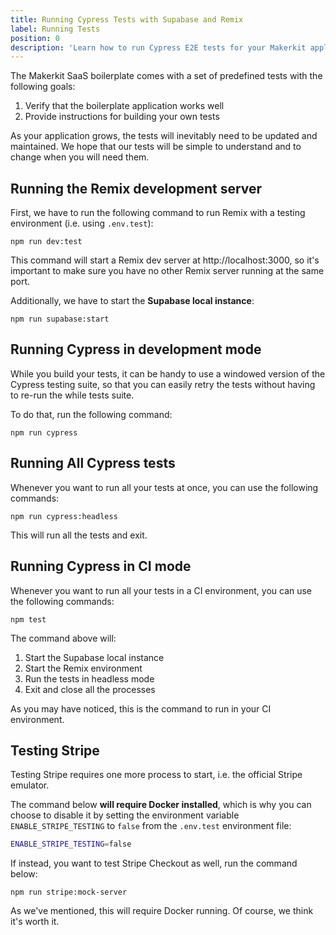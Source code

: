 ```yaml
---
title: Running Cypress Tests with Supabase and Remix
label: Running Tests
position: 0
description: 'Learn how to run Cypress E2E tests for your Makerkit application'
---
```


The Makerkit SaaS boilerplate comes with a set of predefined tests with the following goals:

1. Verify that the boilerplate application works well
2. Provide instructions for building your own tests

As your application grows, the tests will inevitably need to be updated and
maintained. We hope that our tests will be simple to understand and to
change when you will need them.

## Running the Remix development server

First, we have to run the following command to run Remix with a testing
environment (i.e. using `.env.test`):

```
npm run dev:test
```

This command will start a Remix dev server at http://localhost:3000, so
it's important to make sure you have no other Remix server running at the
same port.

Additionally, we have to start the **Supabase local instance**:

```
npm run supabase:start
```

## Running Cypress in development mode

While you build your tests, it can be handy to use a windowed version of the
Cypress testing suite, so that you can easily retry the tests without having
to re-run the while tests suite.

To do that, run the following command:

```
npm run cypress
```

## Running All Cypress tests

Whenever you want to run all your tests at once, you can use the following commands:

```
npm run cypress:headless
```

This will run all the tests and exit.

## Running Cypress in CI mode

Whenever you want to run all your tests in a CI
environment, you can use the following commands:

```
npm test
```

The command above will:

1. Start the Supabase local instance
2. Start the Remix environment
3. Run the tests in headless mode
4. Exit and close all the processes

As you may have noticed, this is the command to run in your CI environment.

## Testing Stripe

Testing Stripe requires one more process to start, i.e. the official Stripe
emulator.

The command below **will require Docker installed**, which is why you can
choose to disable it by setting the environment variable `ENABLE_STRIPE_TESTING`
to `false` from the `.env.test` environment file:

```bash title=".env.test"
ENABLE_STRIPE_TESTING=false
```

If instead, you want to test Stripe Checkout as well, run the command below:

```
npm run stripe:mock-server
```

As we've mentioned, this will require Docker running. Of course, we think
it's worth it.

